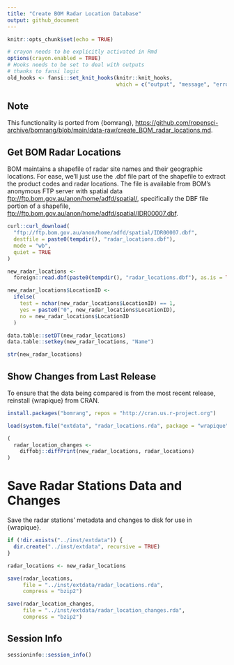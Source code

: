 ```yaml
---
title: "Create BOM Radar Location Database"
output: github_document
---
```


```r
knitr::opts_chunk$set(echo = TRUE)
```

```r
# crayon needs to be explicitly activated in Rmd
options(crayon.enabled = TRUE)
# Hooks needs to be set to deal with outputs
# thanks to fansi logic
old_hooks <- fansi::set_knit_hooks(knitr::knit_hooks, 
                                   which = c("output", "message", "error"))
```

## Note

This functionality is ported from {bomrang}, 
<https://github.com/ropensci-archive/bomrang/blob/main/data-raw/create_BOM_radar_locations.md>.

## Get BOM Radar Locations

BOM maintains a shapefile of radar site names and their geographic locations.
For ease, we'll just use the .dbf file part of the shapefile to extract the product codes and radar locations.
The file is available from BOM's anonymous FTP server with spatial data <ftp://ftp.bom.gov.au/anon/home/adfd/spatial/>, specifically the DBF file portion of a shapefile, 
<ftp://ftp.bom.gov.au/anon/home/adfd/spatial/IDR00007.dbf>.

```r
curl::curl_download(
  "ftp://ftp.bom.gov.au/anon/home/adfd/spatial/IDR00007.dbf",
  destfile = paste0(tempdir(), "radar_locations.dbf"),
  mode = "wb",
  quiet = TRUE
)

new_radar_locations <-
  foreign::read.dbf(paste0(tempdir(), "radar_locations.dbf"), as.is = TRUE)

new_radar_locations$LocationID <-
  ifelse(
    test = nchar(new_radar_locations$LocationID) == 1,
    yes = paste0("0", new_radar_locations$LocationID),
    no = new_radar_locations$LocationID
  )

data.table::setDT(new_radar_locations)
data.table::setkey(new_radar_locations, "Name")

str(new_radar_locations)
```

## Show Changes from Last Release

To ensure that the data being compared is from the most recent release, reinstall {wrapique} from CRAN.

```r
install.packages("bomrang", repos = "http://cran.us.r-project.org")

load(system.file("extdata", "radar_locations.rda", package = "wrapique"))

(
  radar_location_changes <-
    diffobj::diffPrint(new_radar_locations, radar_locations)
)
```

# Save Radar Stations Data and Changes

Save the radar stations' metadata and changes to disk for use in {wrapique}.

```r
if (!dir.exists("../inst/extdata")) {
  dir.create("../inst/extdata", recursive = TRUE)
}

radar_locations <- new_radar_locations

save(radar_locations,
     file = "../inst/extdata/radar_locations.rda",
     compress = "bzip2")

save(radar_location_changes,
     file = "../inst/extdata/radar_location_changes.rda",
     compress = "bzip2")
```

## Session Info
```r
sessioninfo::session_info()
```

